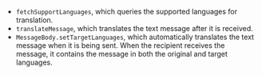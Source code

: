 <PlatformWrapper platform="android">

- `fetchSupportLanguages`, which queries the supported languages for translation.
- `translateMessage`, which translates the text message after it is received.
- `MessageBody.setTargetLanguages`, which automatically translates the text message when it is being sent. When the recipient receives the message, it contains the message in both the original and target languages.

</PlatformWrapper>